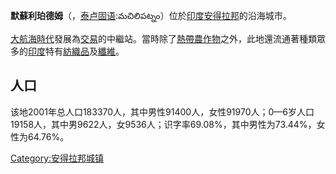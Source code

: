 {{Infobox Indian jurisdiction |
native_name = Machilipatnam | 
type = 城镇 | 
latd =  | longd =  |
state_name = 安得拉邦 |
district = Krishna |
leader_title = |
leader_name = |
altitude = |
population_as_of = 2001 |
population_total = 183370| 
population_density = |
area_magnitude= sq. km |
area_total =  |
area_telephone =  |
postal_code = |
vehicle_code_range = |
sex_ratio = |
unlocode = |
website = |
footnotes =
}}
'''默蘇利珀德姆'''（{{lang-en|Machilipatnam}}，[[泰卢固语|泰卢固语]]:మచిలిపట్నం）位於[[印度|印度]][[安得拉邦|安得拉邦]]的沿海城市。

[[大航海時代|大航海時代]]發展為[[交易|交易]]的中繼站。當時除了[[熱帶|熱帶]][[農作物|農作物]]之外，此地還流通著種類眾多的[[印度|印度]]特有[[紡織品|紡織品]]及[[纖維|纖維]]。

== 人口 ==
该地2001年总人口183370人，其中男性91400人，女性91970人；0—6岁人口19158人，其中男9622人，女9536人；识字率69.08%，其中男性为73.44%，女性为64.76%。

{{commons|Machilipatnam|默蘇利珀德姆}}

[[Category:安得拉邦城镇|Category:安得拉邦城镇]]